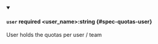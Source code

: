 
<details className="config-field" data-expandable="false" open>
<summary>

#### `user` <span className="config-field-required" data-required="true">required</span> <span className="config-field-type">&lt;user_name&gt;:string</span> <span className="config-field-default"></span> <span className="config-field-enum"></span> {#spec-quotas-user}

User holds the quotas per user / team

</summary>



</details>
